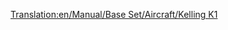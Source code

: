 [[Translation:en/Manual/Base Set/Aircraft/Kelling K1]]
{{es/Manual/Base Set/Aircraft/Aeronaves|Nombre=Kelling K1
|Imagen=[[File:en/Manual/Base Set/Aircraft/KellingK1.png|Kelling K1]]
|Precio=69.726 € (34.863 £)
|Velocidad=947 km/h (592 mph)
|Coste-anual=9.562 € (4,781 £)
|Diseño=2022
|Duración=22
|Capacidad=65 pasajeros y 18 sacos de correo
|
|Descripción=Avión Futurista. Kelling es una empresa desconocida.
|Vida-real=Ficticio
}}